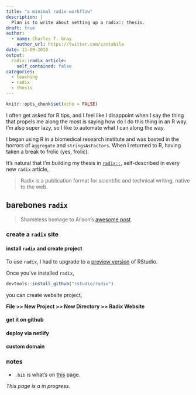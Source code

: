 ```yaml
---
title: "a minimal radix workflow" 
description: |
  Plan is to write about setting up a radix:: thesis.
draft: true
author:
  - name: Charles T. Gray
    author_url: https://twitter.com/cantabile
date: 11-09-2018
output:
  radix::radix_article:
    self_contained: false
categories:
  - teaching
  - radix
  - thesis
---
```


```r
knitr::opts_chunk$set(echo = FALSE)
```

I often get asked for R tips, and I feel like I disappoint when I say the thing that propels me along the most is saying how do I do this thing in an R way. I'm also super lazy, so I like to automate what I can along the way. 

I began using R in a biomedical research institute and was basted in the horrors of `aggregate` and `stringsAsFactors`. When I returned to R, having taken a break to frolic (yes, frolic).   

It's natural that I'm building my thesis in [`radix::`](https://rstudio.github.io/radix/), self-described in every new `radix` article, 

> Radix is a publication format for scientific and technical writing, native to the web. 

## barebones `radix`

> Shameless homage to Alison's [awesome post](https://alison.rbind.io/post/up-and-running-with-blogdown/#in-github).

### create a `radix` site

#### install `radix` and create project

To use `radix`, I had to upgrade to a [preview version](https://www.rstudio.com/products/rstudio/download/preview/) of RStudio.

Once you've installed `radix`,

```r
devtools::install_github("rstudio/radix")
```

you can create website project,

**File >> New Project >> New Directory >> Radix Website**

#### get it on github

#### deploy via netlify

#### custom domain

### notes

- `.bib` is what's on [this](https://rstudio.github.io/radix/citations.html) page. 



*This page is a in progress.* 
